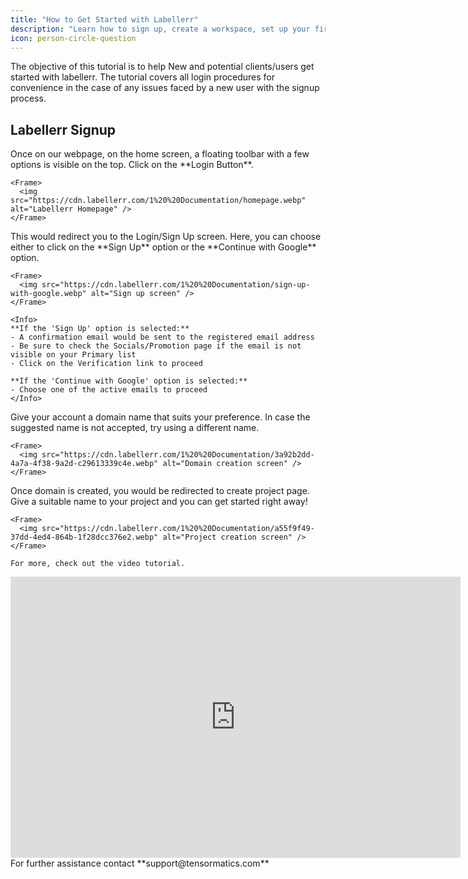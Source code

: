```yaml
---
title: "How to Get Started with Labellerr"
description: "Learn how to sign up, create a workspace, set up your first domain, and begin your first project in a few simple steps."
icon: person-circle-question
---
```


<Note>
The objective of this tutorial is to help New and potential clients/users get started with labellerr. The tutorial covers all login procedures for convenience in the case of any issues faced by a new user with the signup process.
</Note>

## Labellerr Signup

<Steps>
  <Step title="Accessing The Platform">
    Once on our webpage, on the home screen, a floating toolbar with a few options is visible on the top. Click on the **Login Button**.

    <Frame>
      <img src="https://cdn.labellerr.com/1%20%20Documentation/homepage.webp" alt="Labellerr Homepage" />
    </Frame>
  </Step>

  <Step title="Fill Up The Credentials">
    This would redirect you to the Login/Sign Up screen. Here, you can choose either to click on the **Sign Up** option or the **Continue with Google** option.

    <Frame>
      <img src="https://cdn.labellerr.com/1%20%20Documentation/sign-up-with-google.webp" alt="Sign up screen" />
    </Frame>

    <Info>
    **If the 'Sign Up' option is selected:**
    - A confirmation email would be sent to the registered email address
    - Be sure to check the Socials/Promotion page if the email is not visible on your Primary list
    - Click on the Verification link to proceed

    **If the 'Continue with Google' option is selected:**
    - Choose one of the active emails to proceed
    </Info>
  </Step>

  <Step title="Domain Creation">
    Give your account a domain name that suits your preference. In case the suggested name is not accepted, try using a different name.

    <Frame>
      <img src="https://cdn.labellerr.com/1%20%20Documentation/3a92b2dd-4a7a-4f38-9a2d-c29613339c4e.webp" alt="Domain creation screen" />
    </Frame>
  </Step>

  <Step title="Project Creation and Dashboard">
    Once domain is created, you would be redirected to create project page. Give a suitable name to your project and you can get started right away!

    <Frame>
      <img src="https://cdn.labellerr.com/1%20%20Documentation/a55f9f49-37dd-4ed4-864b-1f28dcc376e2.webp" alt="Project creation screen" />
    </Frame>

    For more, check out the video tutorial.
  </Step>
</Steps>

<iframe width="720" height="450" src="https://www.youtube.com/embed/ZmIRl8FV7SQ" title="Getting Started with Labellerr 🚀 | Sign Up, Upload Data &amp; Add Users in Minutes!" frameborder="0" allow="accelerometer; autoplay; clipboard-write; encrypted-media; gyroscope; picture-in-picture; web-share" referrerpolicy="strict-origin-when-cross-origin" allowfullscreen></iframe>

<Note>
For further assistance contact **support@tensormatics.com**
</Note>

